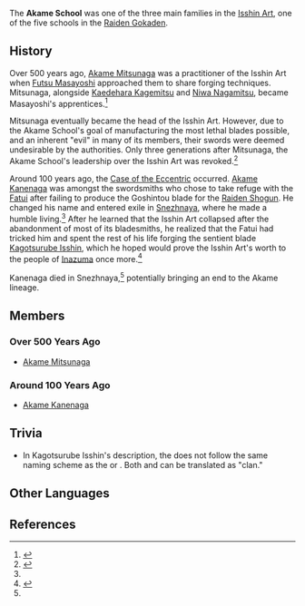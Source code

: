 {{Terminology Infobox
|type         = Families
|type2        = Inazuma Clans
|affiliation  = Raiden Gokaden
|affiliation2 = Isshin Art
}}
The '''Akame School''' was one of the three main families in the [[Isshin Art]], one of the five schools in the [[Raiden Gokaden]].

==History==
Over 500 years ago, [[Akame Mitsunaga]] was a practitioner of the Isshin Art when [[Futsu Masayoshi]] approached them to share forging techniques. Mitsunaga, alongside [[Kaedehara Kagemitsu]] and [[Niwa Nagamitsu]], became Masayoshi's apprentices.<ref>{{Ref/Weapon|Haran Geppaku Futsu}}</ref>

Mitsunaga eventually became the head of the Isshin Art. However, due to the Akame School's goal of manufacturing the most lethal blades possible, and an inherent "evil" in many of its members, their swords were deemed undesirable by the authorities. Only three generations after Mitsunaga, the Akame School's leadership over the Isshin Art was revoked.<ref name="KagoIsshin">{{Ref/Weapon|Kagotsurube Isshin}}</ref>

Around 100 years ago, the [[Case of the Eccentric]] occurred. [[Akame Kanenaga]] was amongst the swordsmiths who chose to take refuge with the [[Fatui]] after failing to produce the Goshintou blade for the [[Raiden Shogun]]. He changed his name and entered exile in [[Snezhnaya]], where he made a humble living.<ref name="KagoIsshin" /> After he learned that the Isshin Art collapsed after the abandonment of most of its bladesmiths, he realized that the Fatui had tricked him and spent the rest of his life forging the sentient blade [[Kagotsurube Isshin]], which he hoped would prove the Isshin Art's worth to the people of [[Inazuma]] once more.<ref name="Ere">{{Ref/Quest|Ere the End, a Glance Back}}</ref>

Kanenaga died in Snezhnaya,<ref name="Ere" /> potentially bringing an end to the Akame lineage.

==Members==
===Over 500 Years Ago===
*[[Akame Mitsunaga]]

===Around 100 Years Ago===
*[[Akame Kanenaga]]

==Trivia==
*In Kagotsurube Isshin's description, the {{lang|Akame School|ja=赤目一門}} does not follow the same naming scheme as the {{lang|Kaedehara Clan|ja=楓原一族}} or {{lang|Niwa Clan|ja=丹羽一族}}. Both {{lang|mini=1|ja=一門}} and {{lang|mini=1|ja=一族}} can be translated as "clan."

==Other Languages==
{{Other Languages|default_hidden=1
|en      = Akame School
|zhs     = 赤目一门
|zhs_rm  = Chìmù Yīmén
|zht     = 赤目一門
|zht_rm  = Chìmù Yīmén
|ja      = 赤目一門
|ja_rm   = Akame Ichimon{{Assumed}}
|ko      = 아카메 문파
|ko_rm   = Akame Munpa
|es      = Escuela Akame
|fr      = École Akame
|ru      = школа Акамэ
|th      = เชื้อสาย Akame
|vi      = Phái Akame
|de      = Akame-Schule
|id      = Sekolah Akame
|pt      = Escola Akame
}}

==References==
{{Reflist}}